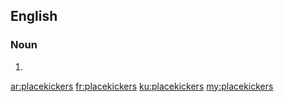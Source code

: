 ==English==

===Noun===
{{head|en|plural}}

# {{plural of|placekicker|lang=en|nocat=1}}

[[ar:placekickers]]
[[fr:placekickers]]
[[ku:placekickers]]
[[my:placekickers]]